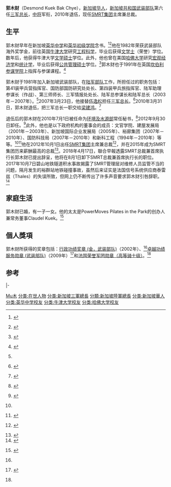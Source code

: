 {{Infobox military person
|name = 郭木财
|born =
|image = US Navy Admiral Mike Mullen, chairman of the Joint Chiefs of Staff, and Singaporean Chief of Defence Force Lieutenant-General Desmond Kuek Bak Chye, Singapore - 20080529.jpg
|image_size = 200px
|caption = 郭木财（右）和美国海军上将[[迈克尔·马伦|迈克尔·马伦]]在2008年5月29日举行的一场颁奖典礼上的合照。
|placeofbirth = {{SIN}}
|allegiance = {{SIN}}
|branch = [[新加坡共和国武装部队|新加坡共和国武装部队]]
|serviceyears = 1981年－2010年
|rank = [[中将|中将]]
|commands =
* 第41装甲兵营指挥官
* 国防部国防研究处处长
* 第四装甲兵旅指挥官
* 陆军助理参谋长（作战）
* 第三师师长
* 三军情报处处长
* 陆军总参谋长
* 陆军总长（2003年－2007年）
* 三军总长（2007年－2010年）
|awards =
|spouse = Claudel Kuek
|relations = 
|laterwork =
|signature =
}}
'''郭木财'''（Desmond Kuek Bak Chye），[[新加坡华人|新加坡华人]]，[[新加坡共和国武装部队|新加坡共和国武装部队]]第六任[[三军总长|三军总长]]，[[中将|中将]]军衔，2010年退伍，现任[[SMRT集团|SMRT集团]]主席兼总裁。

==生平==
郭木财早年在新加坡[[英华中学_(自主)|英华中学]]和[[英华初级学院|英华初级学院]]念书。<ref name="Desmond Kuek LKYCIC">{{en icon}} {{cite web|title=郭木财|url=http://lkycic.sutd.edu.sg/ourteam/desmond-kuek/|publisher=李光耀创新型城市中心|accessdate=2013年10月6日|archive-date=2013年10月13日|archive-url=https://web.archive.org/web/20131013050957/http://lkycic.sutd.edu.sg/ourteam/desmond-kuek/|dead-url=no}}</ref><ref>{{en icon}} {{cite web|title=新SMRT将军即将招聘更多前军官担任关键职位|url=http://therealsingapore.com/content/new-smrt-general-will-be-hiring-more-army-officers-key-posts|publisher=真实的新加坡|accessdate=2013年10月6日|date=2012年12月7日|deadurl=yes|archiveurl=https://web.archive.org/web/20140301090926/http://therealsingapore.com/content/new-smrt-general-will-be-hiring-more-army-officers-key-posts|archivedate=2014年3月1日}}</ref>他在1982年荣获武装部队海外奖学金，前往英国[[牛津大学|牛津大学]]研究[[工程科学|工程科学]]，毕业后获得[[文学士|文学士]]（荣誉）学位。数年后，他获得牛津大学[[文学硕士|文学硕士]]学位。此外，他也曾在美国[[哈佛大学|哈佛大学]]研究[[宏观经济学|宏观经济学]]和[[统计学|统计学]]，毕业后获得[[公共管理硕士|公共管理硕士]]学位。<ref name="Change of Chief of Defence Force and Service Chiefs 2003">{{en icon}} {{cite web|title=重新任命三军高级领袖|url=http://www.mindef.gov.sg/imindef/press_room/official_releases/nr/2003/feb/06jan03_nr4.print.img.html|publisher=新加坡国防部|accessdate=2013年10月6日|date=2003年2月6日|archive-date=2014年2月28日|archive-url=https://web.archive.org/web/20140228041711/http://www.mindef.gov.sg/imindef/press_room/official_releases/nr/2003/feb/06jan03_nr4.print.img.html|dead-url=no}}</ref>郭木财也于1991年在英国[[坎伯利参谋学院|坎伯利参谋学院]]上指挥与参谋课程。<ref>{{en icon}} {{cite web|title=重新任命三军总长和陆军总长|url=http://www.mindef.gov.sg/imindef/press_room/official_releases/nr/2007/feb/06feb07_nr.print.noimg.html|publisher=新加坡国防部|accessdate=2013年10月6日|date=2007年2月6日|archive-date=2014年2月19日|archive-url=https://web.archive.org/web/20140219062904/http://www.mindef.gov.sg/imindef/press_room/official_releases/nr/2007/feb/06feb07_nr.print.noimg.html|dead-url=no}}</ref>

郭木财于1981年加入新加坡武装部队，在[[新加坡共和国陆军部队|陆军部队]]工作，所担任过的职务包括：第41装甲兵营指挥官、国防部国防研究处处长、第四装甲兵旅指挥官、陆军助理参谋长（作战）、第三师师长、三军情报处处长、陆军总参谋长和陆军总长（2003年－2007年）。<ref name="Change of Chief of Defence Force and Service Chiefs 2003" />2007年3月23日，他接替[[伍逸松|伍逸松]]担任[[三军总长|三军总长]]。<ref>{{en icon}} {{cite web|title=新三军总长即将上任|url=http://www.mindef.gov.sg/imindef/press_room/official_releases/nr/2007/mar/23mar07_nr2.html#.UlEp4RBMWSp|publisher=新加坡国防部|accessdate=2013年10月6日|date=2007年3月23日|archive-date=2014年2月28日|archive-url=https://web.archive.org/web/20140228042822/http://www.mindef.gov.sg/imindef/press_room/official_releases/nr/2007/mar/23mar07_nr2.html#.UlEp4RBMWSp|dead-url=no}}</ref>2010年3月31日，郭木财退伍，把三军总长一职交给[[梁建鸿|梁建鸿]]。<ref>{{en icon}} {{cite web|title=重新任命三军总长和陆军总长|url=http://www.mindef.gov.sg/imindef/press_room/official_releases/nr/2010/jan/15jan10_nr.print.img.html|publisher=新加坡国防部|accessdate=2013年10月6日|date=2010年1月15日|archive-date=2014年2月2日|archive-url=https://web.archive.org/web/20140202130205/http://www.mindef.gov.sg/imindef/press_room/official_releases/nr/2010/jan/15jan10_nr.print.img.html|dead-url=no}}</ref>

退伍后的郭木财在2010年7月1日被任命为[[新加坡环境及水源部|环境及水源部]]常任秘书，<ref>{{en icon}} {{cite web|title=新闻发布：重新任命环境及水源部和国家气候变化秘书处的常任秘书|url=http://app.psd.gov.sg/data/NewPermanentSecretaries1June2010.pdf|publisher=新加坡总理公署公共服务署|accessdate=2013年10月6日|date=2010年6月1日|deadurl=yes|archiveurl=https://web.archive.org/web/20140202093712/http://app.psd.gov.sg/data/NewPermanentSecretaries1June2010.pdf|archivedate=2014年2月2日}}</ref>2012年9月30日卸任。<ref>{{en icon}} {{cite web|title=新闻发布：重新任命常任秘书|url=http://app.psd.gov.sg/data/Changes%20to%20Permanent%20Secretary%20Appointments%20-%201%20Jun.pdf|publisher=新加坡总理公署公共服务署|accessdate=2014年1月21日|date=2012年6月1日|deadurl=yes|archiveurl=https://web.archive.org/web/20120616232513/http://app.psd.gov.sg/data/Changes%20to%20Permanent%20Secretary%20Appointments%20-%201%20Jun.pdf|archivedate=2012年6月16日}}</ref>此外，他也是以下政府机构的董事会的成员：文官学院、建屋发展局（2001年－2003年）、新加坡国际企业发展局（2005年）、裕廊集团（2007年－2010年）、国防科技局（2007年－2010年）和新科工程（1994年－2010年）等等。<ref name="Desmond Kuek LKYCIC" /><ref>{{en icon}} {{cite web|title=董事会|url=http://www.stengg.com/AR2009/download/04_board_of_directors.pdf|publisher=新科工程|accessdate=2013年10月6日|deadurl=yes|archiveurl=https://web.archive.org/web/20150924110212/http://www.stengg.com/AR2009/download/04_board_of_directors.pdf|archivedate=2015年9月24日}}</ref>他在2012年10月1日出任[[SMRT集团|SMRT集团]]主席兼总裁<ref>{{en icon}} {{cite web|title=SMRT集团新总裁：郭木财|url=http://www.smrt.com.sg/Portals/0/PDFs/About%20SMRT/Newsroom/2012/14Aug.pdf|publisher=SMRT集团|accessdate=2013年10月6日|date=2012年8月14日|deadurl=yes|archiveurl=https://web.archive.org/web/20121206072616/http://www.smrt.com.sg/Portals/0/PDFs/About%20SMRT/Newsroom/2012/14Aug.pdf|archivedate=2012年12月6日}}</ref>，并在2015年成为SMRT集团历来薪酬最高的总裁<ref>{{zh-sg}}{{cite news | title = “SMRT总裁郭木财 2016财年薪酬减44万元” | url = http://www.zaobao.com.sg/special/zbo/wbnews/story20160604-625166 | publisher = [[联合早报|联合早报]] | date = 2016-06-04 | accessdate = 2017-05-15 | quote = SMRT企业总裁郭木财的薪酬减少44万元，2016财年的总薪金配套为187万元，比2015财年的231万元减少19％。 | archive-date = 2016-10-15 | archive-url = https://web.archive.org/web/20161015114719/http://www.zaobao.com.sg/special/zbo/wbnews/story20160604-625166 | dead-url = no }}</ref>。2018年4月17日，聯合早報透露SMRT总裁兼首席执行长郭木财已提出辞呈，他将在8月1日卸下SMRT总裁兼首席执行长的职位。2017年10月7日碧山地铁隧道积水事故揭露了SMRT管理层对维修人员监管不当的问题，隔月发生的裕群站地铁碰撞事故，虽然后来证实是法国信号系统供应商泰雷兹（Thales）的失误所致，但网上仍不断传出了许多声音要求郭木财引咎辞职。<ref>{{cite web|url=http://www.zaobao.com/realtime/singapore/story20180417-851583|title=郭木财8月1日卸下SMRT总裁职务|date=2018年4月17日|author=李静仪|newspaper=[[聯合早報|聯合早報]]}}</ref>

==家庭生活==
郭木财已婚，有一子一女。他的太太是PowerMoves Pilates in the Park的创办人兼常务董事Claudel Kuek。<ref>{{en icon}} {{cite web|title=PowerMoves Pilates in the Park常务董事Claudel Kuek受访|url=http://thenewageparents.com/interview-with-claudel-kuek-md-of-powermoves-pilates-in-the-park/|publisher=新时代父母|accessdate=2013年10月6日|archive-date=2013年12月6日|archive-url=https://web.archive.org/web/20131206042930/http://thenewageparents.com/interview-with-claudel-kuek-md-of-powermoves-pilates-in-the-park/|dead-url=no}}</ref>

==個人獎項==
郭木财所获得的奖章包括：[[新加坡武装部队荣誉制度|行政功绩奖章 (金，武装部队)]]（2002年）、<ref name="Desmond Kuek LKYCIC" />[[新加坡武装部队荣誉制度|卓越功绩服务勋章 (武装部队)]]（2009年）<ref>{{en icon}} {{cite web|title=国防部和武装部队人员获得国庆日奖章|url=http://www.mindef.gov.sg/imindef/press_room/official_releases/nr/2009/nov/11nov09_nr.print.noimg.html|publisher=新加坡国防部|accessdate=2013年10月6日|date=2009年11月11日|archive-date=2014年2月28日|archive-url=https://web.archive.org/web/20140228042728/http://www.mindef.gov.sg/imindef/press_room/official_releases/nr/2009/nov/11nov09_nr.print.noimg.html|dead-url=no}}</ref>和[[法国荣誉军团勋章|法国荣誉军团勋章（高等骑士级）]]。<ref name="Desmond Kuek LKYCIC" />

==参考==
{{reflist}}

{{start box}}
{{s-off}}
{{s-before|[[伍逸松|伍逸松]]中将}}
{{s-title|[[新加坡共和国武装部队|新加坡共和国武装部队]][[三军总长|三军总长]]|2007年3月23日－2010年3月31日}}
{{s-after|[[梁建鸿|梁建鸿]]少将}}
|-
{{s-before|[[伍逸松|伍逸松]]少将}}
{{s-title|[[新加坡共和国陆军部队|新加坡共和国陆军部队]]总长|2003年4月1日－2007年3月20日}}
{{s-after|[[梁建鸿|梁建鸿]]准将}}
{{end box}}

{{DEFAULTSORT:Guo郭木财}}
[[分类:郭姓|Mu木]]
[[分类:在世人物|分类:在世人物]]
[[分类:新加坡三軍總長|分类:新加坡三軍總長]]
[[分類:新加坡陸軍總長|分類:新加坡陸軍總長]]
[[分类:新加坡華人|分类:新加坡華人]]
[[分类:英华中学校友|分类:英华中学校友]]
[[分类:牛津大学校友|分类:牛津大学校友]]
[[分类:哈佛大学校友|分类:哈佛大学校友]]